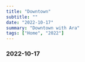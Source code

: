 ```yaml
---
title: "Downtown"
subtitle: ""
date: "2022-10-17"
summary: "Downtown with Ara"
tags: ["Home", "2022"]
---
```



### 2022-10-17

<div className="mx-auto max-w-lg">
  <DynamicImage
    url="https://storage.googleapis.com/jaeungkim/blog/personal/2022-oct-downtown/2022-oct-downtown-1.jpg"
    alt="2022-oct-downtown-1"
  />
  <DynamicImage
    url="https://storage.googleapis.com/jaeungkim/blog/personal/2022-oct-downtown/2022-oct-downtown-2.jpg"
    alt="2022-oct-downtown-2"
  />
  <DynamicImage
    url="https://storage.googleapis.com/jaeungkim/blog/personal/2022-oct-downtown/2022-oct-downtown-3.jpg"
    alt="2022-oct-downtown-3"
  />
  <DynamicImage
    url="https://storage.googleapis.com/jaeungkim/blog/personal/2022-oct-downtown/2022-oct-downtown-4.jpg"
    alt="2022-oct-downtown-4"
  />
  <DynamicImage
    url="https://storage.googleapis.com/jaeungkim/blog/personal/2022-oct-downtown/2022-oct-downtown-5.jpg"
    alt="2022-oct-downtown-5"
  />
  <DynamicImage
    url="https://storage.googleapis.com/jaeungkim/blog/personal/2022-oct-downtown/2022-oct-downtown-6.jpg"
    alt="2022-oct-downtown-6"
  />
  <DynamicImage
    url="https://storage.googleapis.com/jaeungkim/blog/personal/2022-oct-downtown/2022-oct-downtown-7.jpg"
    alt="2022-oct-downtown-7"
  />
  <DynamicImage
    url="https://storage.googleapis.com/jaeungkim/blog/personal/2022-oct-downtown/2022-oct-downtown-8.jpg"
    alt="2022-oct-downtown-8"
  />
  <DynamicImage
    url="https://storage.googleapis.com/jaeungkim/blog/personal/2022-oct-downtown/2022-oct-downtown-9.jpg"
    alt="2022-oct-downtown-9"
  />
  <DynamicImage
    url="https://storage.googleapis.com/jaeungkim/blog/personal/2022-oct-downtown/2022-oct-downtown-10.jpg"
    alt="2022-oct-downtown-10"
  />
  <DynamicImage
    url="https://storage.googleapis.com/jaeungkim/blog/personal/2022-oct-downtown/2022-oct-downtown-11.jpg"
    alt="2022-oct-downtown-11"
  />
  <DynamicImage
    url="https://storage.googleapis.com/jaeungkim/blog/personal/2022-oct-downtown/2022-oct-downtown-12.jpg"
    alt="2022-oct-downtown-12"
  />
  <DynamicImage
    url="https://storage.googleapis.com/jaeungkim/blog/personal/2022-oct-downtown/2022-oct-downtown-13.jpg"
    alt="2022-oct-downtown-13"
  />
  <DynamicImage
    url="https://storage.googleapis.com/jaeungkim/blog/personal/2022-oct-downtown/2022-oct-downtown-14.jpg"
    alt="2022-oct-downtown-14"
  />
  <DynamicImage
    url="https://storage.googleapis.com/jaeungkim/blog/personal/2022-oct-downtown/2022-oct-downtown-15.jpg"
    alt="2022-oct-downtown-15"
  />
  <DynamicImage
    url="https://storage.googleapis.com/jaeungkim/blog/personal/2022-oct-downtown/2022-oct-downtown-16.jpg"
    alt="2022-oct-downtown-16"
  />
  <DynamicImage
    url="https://storage.googleapis.com/jaeungkim/blog/personal/2022-oct-downtown/2022-oct-downtown-17.jpg"
    alt="2022-oct-downtown-17"
  />
  <DynamicImage
    url="https://storage.googleapis.com/jaeungkim/blog/personal/2022-oct-downtown/2022-oct-downtown-18.jpg"
    alt="2022-oct-downtown-18"
  />
  <DynamicImage
    url="https://storage.googleapis.com/jaeungkim/blog/personal/2022-oct-downtown/2022-oct-downtown-19.jpg"
    alt="2022-oct-downtown-19"
  />
  <DynamicImage
    url="https://storage.googleapis.com/jaeungkim/blog/personal/2022-oct-downtown/2022-oct-downtown-20.jpg"
    alt="2022-oct-downtown-20"
  />
  <DynamicImage
    url="https://storage.googleapis.com/jaeungkim/blog/personal/2022-oct-downtown/2022-oct-downtown-21.jpg"
    alt="2022-oct-downtown-21"
  />
  <DynamicImage
    url="https://storage.googleapis.com/jaeungkim/blog/personal/2022-oct-downtown/2022-oct-downtown-22.jpg"
    alt="2022-oct-downtown-22"
  />
  <DynamicImage
    url="https://storage.googleapis.com/jaeungkim/blog/personal/2022-oct-downtown/2022-oct-downtown-23.jpg"
    alt="2022-oct-downtown-23"
  />
  <DynamicImage
    url="https://storage.googleapis.com/jaeungkim/blog/personal/2022-oct-downtown/2022-oct-downtown-24.jpg"
    alt="2022-oct-downtown-24"
  />
  <DynamicImage
    url="https://storage.googleapis.com/jaeungkim/blog/personal/2022-oct-downtown/2022-oct-downtown-25.jpg"
    alt="2022-oct-downtown-25"
  />
  <DynamicImage
    url="https://storage.googleapis.com/jaeungkim/blog/personal/2022-oct-downtown/2022-oct-downtown-26.jpg"
    alt="2022-oct-downtown-26"
  />
  <DynamicImage
    url="https://storage.googleapis.com/jaeungkim/blog/personal/2022-oct-downtown/2022-oct-downtown-27.jpg"
    alt="2022-oct-downtown-27"
  />
  <DynamicImage
    url="https://storage.googleapis.com/jaeungkim/blog/personal/2022-oct-downtown/2022-oct-downtown-28.jpg"
    alt="2022-oct-downtown-28"
  />
  <DynamicImage
    url="https://storage.googleapis.com/jaeungkim/blog/personal/2022-oct-downtown/2022-oct-downtown-29.jpg"
    alt="2022-oct-downtown-29"
  />
  <DynamicImage
    url="https://storage.googleapis.com/jaeungkim/blog/personal/2022-oct-downtown/2022-oct-downtown-30.jpg"
    alt="2022-oct-downtown-30"
  />
  <DynamicImage
    url="https://storage.googleapis.com/jaeungkim/blog/personal/2022-oct-downtown/2022-oct-downtown-31.jpg"
    alt="2022-oct-downtown-31"
  />
  <DynamicImage
    url="https://storage.googleapis.com/jaeungkim/blog/personal/2022-oct-downtown/2022-oct-downtown-32.jpg"
    alt="2022-oct-downtown-32"
  />
  <DynamicImage
    url="https://storage.googleapis.com/jaeungkim/blog/personal/2022-oct-downtown/2022-oct-downtown-33.jpg"
    alt="2022-oct-downtown-33"
  />
</div>
